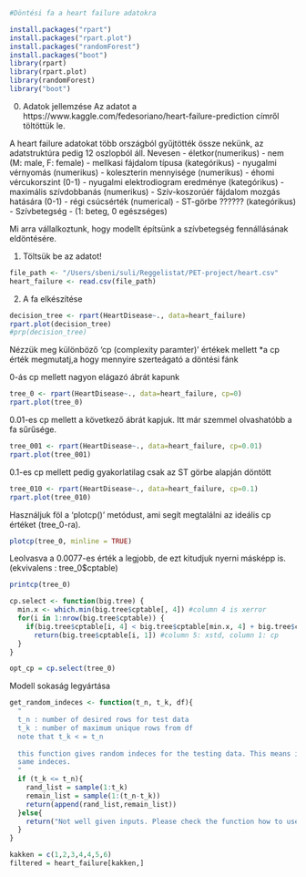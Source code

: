```r
#Döntési fa a heart failure adatokra
```
```r
install.packages("rpart")
install.packages("rpart.plot")
install.packages("randomForest")
install.packages("boot")
library(rpart)
library(rpart.plot)
library(randomForest)
library("boot")
```
0) Adatok jellemzése
Az adatot a https://www.kaggle.com/fedesoriano/heart-failure-prediction címről töltöttük le.

A heart failure adatokat több országból gyűjtötték össze nekünk, az adatstruktúra pedig 12 oszlopból áll. Nevesen
- életkor(numerikus)
- nem (M: male, F: female)
- mellkasi fájdalom típusa (kategórikus)
- nyugalmi vérnyomás (numerikus)
- koleszterin mennyisége (numerikus)
- éhomi vércukorszint (0-1)
- nyugalmi elektrodiogram eredménye (kategórikus)
- maximális szívdobbanás (numerikus)
- Szív-koszorúér fájdalom mozgás hatására (0-1)
- régi csúcsérték (numerical) 
- ST-görbe ?????? (kategórikus)
- Szívbetegség - (1: beteg, 0 egészséges)

Mi arra vállalkoztunk, hogy modellt építsünk a szívbetegség fennállásának eldöntésére.

1) Töltsük be az adatot!
```r
file_path <- "/Users/sbeni/suli/Reggelistat/PET-project/heart.csv"
heart_failure <- read.csv(file_path)
```

2) A fa elkészítése
```r
decision_tree <- rpart(HeartDisease~., data=heart_failure)
rpart.plot(decision_tree)
#prp(decision_tree)
```
Nézzük meg különböző 'cp (complexity paramter) ' értékek mellett
*a cp érték megmutatj,a hogy mennyire szerteágató a döntési fánk

0-ás cp mellett nagyon elágazó ábrát kapunk
```r
tree_0 <- rpart(HeartDisease~., data=heart_failure, cp=0)
rpart.plot(tree_0)
```
0.01-es cp mellett a következő ábrát kapjuk. Itt már szemmel olvashatóbb a fa sűrűsége.
```r
tree_001 <- rpart(HeartDisease~., data=heart_failure, cp=0.01)
rpart.plot(tree_001)
```
0.1-es cp mellett pedig gyakorlatilag csak az ST görbe alapján döntött
```r
tree_010 <- rpart(HeartDisease~., data=heart_failure, cp=0.1)
rpart.plot(tree_010)
```
Használjuk föl a 'plotcp()' metódust, ami segít megtalálni az ideális cp értéket (tree_0-ra).
```r
plotcp(tree_0, minline = TRUE)
```
Leolvasva a 0.0077-es érték a legjobb, de ezt kitudjuk nyerni másképp is.
(ekvivalens : tree_0$cptable)
```r
printcp(tree_0)
```

```r
cp.select <- function(big.tree) {
  min.x <- which.min(big.tree$cptable[, 4]) #column 4 is xerror
  for(i in 1:nrow(big.tree$cptable)) {
    if(big.tree$cptable[i, 4] < big.tree$cptable[min.x, 4] + big.tree$cptable[min.x, 5]) 
      return(big.tree$cptable[i, 1]) #column 5: xstd, column 1: cp 
  }
}

opt_cp = cp.select(tree_0)
```

Modell sokaság legyártása
```r
get_random_indeces <- function(t_n, t_k, df){
  "
  t_n : number of desired rows for test data
  t_k : number of maximum unique rows from df
  note that t_k < = t_n
  
  this function gives random indeces for the testing data. This means if you use it, the testing data likely to have
  same indeces.
  "
  if (t_k <= t_n){
    rand_list = sample(1:t_k)
    remain_list = sample(1:(t_n-t_k))
    return(append(rand_list,remain_list))
  }else{
    return("Not well given inputs. Please check the function how to use it!")
  }
}
```

```r
kakken = c(1,2,3,4,4,5,6)
filtered = heart_failure[kakken,]
```

 
 